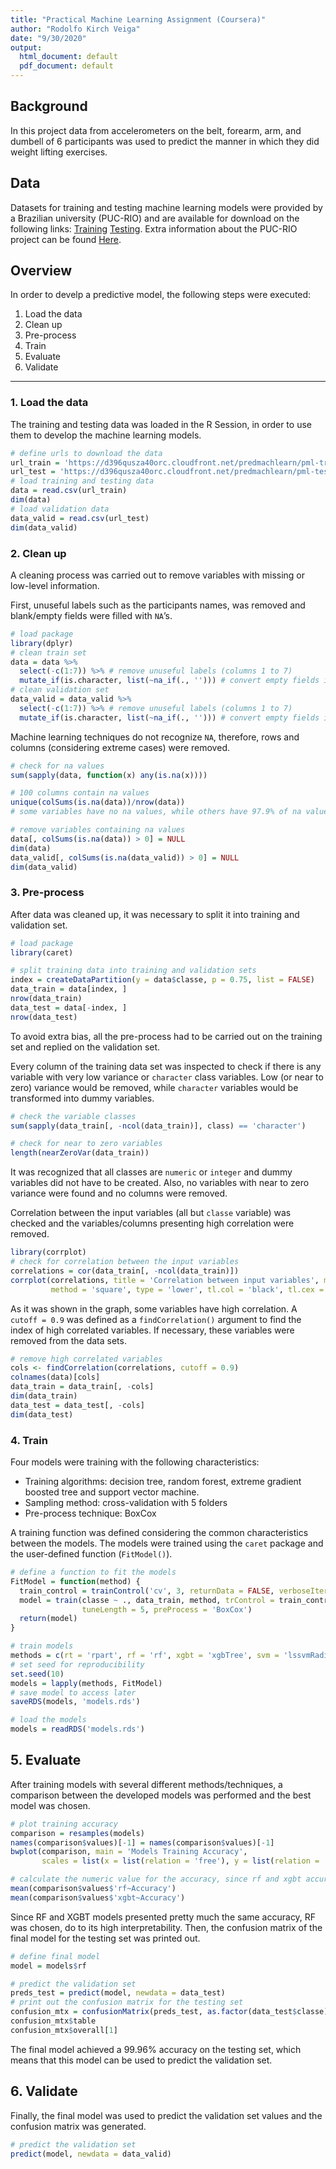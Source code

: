 ```yaml
---
title: "Practical Machine Learning Assignment (Coursera)"
author: "Rodolfo Kirch Veiga"
date: "9/30/2020"
output:
  html_document: default
  pdf_document: default
---
```


## Background
In this project data from accelerometers on the belt, forearm, arm, and dumbell of 6 participants was used to predict the manner in which they did weight lifting exercises.

## Data
Datasets for training and testing machine learning models were provided by a Brazilian university (PUC-RIO) and are available for download on the following links: [Training](https://d396qusza40orc.cloudfront.net/predmachlearn/pml-training.csv) [Testing](https://d396qusza40orc.cloudfront.net/predmachlearn/pml-testing.csv).
Extra information about the PUC-RIO project can be found [Here](http://web.archive.org/web/20161224072740/http:/groupware.les.inf.puc-rio.br/har).

## Overview
In order to develp a predictive model, the following steps were executed:

1. Load the data
2. Clean up
3. Pre-process
4. Train
5. Evaluate
6. Validate

***

### 1. Load the data
The training and testing data was loaded in the R Session, in order to use them to develop the machine learning models.

```r
# define urls to download the data
url_train = 'https://d396qusza40orc.cloudfront.net/predmachlearn/pml-training.csv'
url_test = 'https://d396qusza40orc.cloudfront.net/predmachlearn/pml-testing.csv'
# load training and testing data
data = read.csv(url_train)
dim(data)
# load validation data
data_valid = read.csv(url_test)
dim(data_valid)
```

### 2. Clean up
A cleaning process was carried out to remove variables with missing or low-level information.

First, unuseful labels such as the participants names, was removed and blank/empty fields were filled with `NA`'s.

```r
# load package
library(dplyr)
# clean train set
data = data %>%
  select(-c(1:7)) %>% # remove unuseful labels (columns 1 to 7)
  mutate_if(is.character, list(~na_if(., ''))) # convert empty fields into na
# clean validation set
data_valid = data_valid %>%
  select(-c(1:7)) %>% # remove unuseful labels (columns 1 to 7)
  mutate_if(is.character, list(~na_if(., ''))) # convert empty fields into na
```

Machine learning techniques do not recognize `NA`, therefore, rows and columns (considering extreme cases) were removed.

```r
# check for na values
sum(sapply(data, function(x) any(is.na(x))))

# 100 columns contain na values
unique(colSums(is.na(data))/nrow(data))
# some variables have no na values, while others have 97.9% of na values

# remove variables containing na values
data[, colSums(is.na(data)) > 0] = NULL
dim(data)
data_valid[, colSums(is.na(data_valid)) > 0] = NULL
dim(data_valid)
```

### 3. Pre-process
After data was cleaned up, it was necessary to split it into training and validation set.

```r
# load package
library(caret)

# split training data into training and validation sets
index = createDataPartition(y = data$classe, p = 0.75, list = FALSE)
data_train = data[index, ]
nrow(data_train)
data_test = data[-index, ]
nrow(data_test)
```

To avoid extra bias, all the pre-process had to be carried out on the training set and replied on the validation set.

Every column of the training data set was inspected to check if there is any variable with very low variance or `character` class variables. Low (or near to zero) variance would be removed, while `character` variables would be transformed into dummy variables.

```r
# check the variable classes
sum(sapply(data_train[, -ncol(data_train)], class) == 'character')

# check for near to zero variables
length(nearZeroVar(data_train))
```

It was recognized that all classes are `numeric` or `integer` and dummy variables did not have to be created. Also, no variables with near to zero variance were found and no columns were removed.

Correlation between the input variables (all but `classe` variable) was checked and the variables/columns presenting high correlation were removed.

``` r
library(corrplot)
# check for correlation between the input variables
correlations = cor(data_train[, -ncol(data_train)])
corrplot(correlations, title = 'Correlation between input variables', mar = c(0, 0, 1, 0),
         method = 'square', type = 'lower', tl.col = 'black', tl.cex = 0.8)
```

As it was shown in the graph, some variables have high correlation. A `cutoff = 0.9` was defined as a `findCorrelation()` argument to find the index of high correlated variables. If necessary, these variables were removed from the data sets.

``` r
# remove high correlated variables
cols <- findCorrelation(correlations, cutoff = 0.9)
colnames(data)[cols]
data_train = data_train[, -cols]
dim(data_train)
data_test = data_test[, -cols]
dim(data_test)
```

### 4. Train
Four models were training with the following characteristics:

* Training algorithms: decision tree, random forest, extreme gradient boosted tree and support vector machine.
* Sampling method: cross-validation with 5 folders
* Pre-process technique: BoxCox

A training function was defined considering the common characteristics between the models. The models were trained using the `caret` package and the user-defined function (`FitModel()`).

``` r
# define a function to fit the models
FitModel = function(method) {
  train_control = trainControl('cv', 3, returnData = FALSE, verboseIter = TRUE)
  model = train(classe ~ ., data_train, method, trControl = train_control,
                tuneLength = 5, preProcess = 'BoxCox')
  return(model)
}

# train models
methods = c(rt = 'rpart', rf = 'rf', xgbt = 'xgbTree', svm = 'lssvmRadial')
# set seed for reproducibility
set.seed(10)
models = lapply(methods, FitModel)
# save model to access later
saveRDS(models, 'models.rds')
```

``` r
# load the models
models = readRDS('models.rds')
```

## 5. Evaluate

After training models with several different methods/techniques, a comparison between the developed models was performed and the best model was chosen.

``` r
# plot training accuracy
comparison = resamples(models)
names(comparison$values)[-1] = names(comparison$values)[-1]
bwplot(comparison, main = 'Models Training Accuracy',
       scales = list(x = list(relation = 'free'), y = list(relation = 'free')))

# calculate the numeric value for the accuracy, since rf and xgbt accuracies are pretty similar
mean(comparison$values$'rf~Accuracy')
mean(comparison$values$'xgbt~Accuracy')
```

Since RF and XGBT models presented pretty much the same accuracy, RF was chosen, do to its high interpretability. Then, the confusion matrix of the final model for the testing set was printed out.

``` r
# define final model
model = models$rf

# predict the validation set
preds_test = predict(model, newdata = data_test)
# print out the confusion matrix for the testing set
confusion_mtx = confusionMatrix(preds_test, as.factor(data_test$classe))
confusion_mtx$table
confusion_mtx$overall[1]
```

The final model achieved a 99.96% accuracy on the testing set, which means that this model can be used to predict the validation set.

## 6. Validate

Finally, the final model was used to predict the validation set values and the confusion matrix was generated.

``` r
# predict the validation set
predict(model, newdata = data_valid)
```



